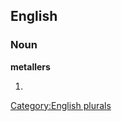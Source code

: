 
==English==

===Noun===
'''metallers'''

# {{plural of|[[metaller]]}}

[[Category:English plurals]]